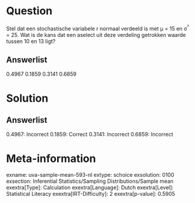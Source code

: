 Question
========

Stel dat een stochastische variabele r normaal verdeeld is met μ = 15 en
σ^²^ = 25. Wat is de kans dat een aselect uit deze verdeling getrokken
waarde tussen 10 en 13 ligt?

Answerlist
----------

0.4967
0.1859
0.3141
0.6859

Solution
========

Answerlist
----------

0.4967: Incorrect
0.1859: Correct
0.3141: Incorrect
0.6859: Incorrect

Meta-information
================
exname: uva-sample-mean-593-nl
extype: schoice
exsolution: 0100
exsection: Inferential Statistics/Sampling Distributions/Sample mean
exextra[Type]: Calculation
exextra[Language]: Dutch
exextra[Level]: Statistical Literacy
exextra[IRT-Difficulty]: 2
exextra[p-value]: 0.5905
